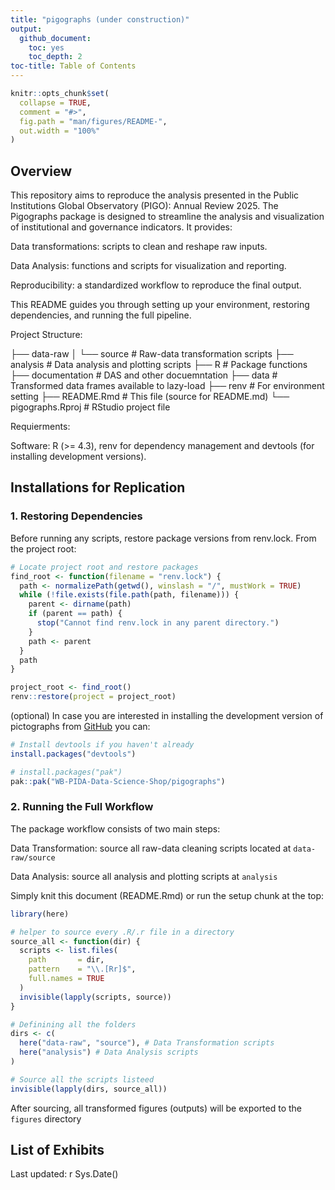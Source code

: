 ```yaml
---
title: "pigographs (under construction)"
output: 
  github_document:
    toc: yes
    toc_depth: 2
toc-title: Table of Contents
---
```


<!-- README.md is generated from README.Rmd. Please edit that file -->

```r
knitr::opts_chunk$set(
  collapse = TRUE,
  comment = "#>",
  fig.path = "man/figures/README-",
  out.width = "100%"
)

```

<!-- badges: start -->

<!-- badges: end -->

## Overview

This repository aims to reproduce the analysis presented in the Public Institutions Global Observatory (PIGO): Annual Review 2025. The Pigographs package is designed to streamline the analysis and visualization of institutional and governance indicators. It provides:

Data transformations: scripts to clean and reshape raw inputs.

Data Analysis: functions and scripts for visualization and reporting.

Reproducibility: a standardized workflow to reproduce the final output.

This README guides you through setting up your environment, restoring dependencies, and running the full pipeline.

Project Structure:

├── data-raw
│   └── source      # Raw-data transformation scripts
├── analysis        # Data analysis and plotting scripts
├── R               # Package functions
├── documentation   # DAS and other docuemntation
├── data            # Transformed data frames available to lazy-load
├── renv            # For environment setting
├── README.Rmd      # This file (source for README.md)
└── pigographs.Rproj # RStudio project file

Requierments:

Software: R (>= 4.3), renv for dependency management and devtools (for installing development versions).



## Installations for Replication

### 1. Restoring Dependencies 
Before running any scripts, restore package versions from renv.lock. From the project root:

```r
# Locate project root and restore packages
find_root <- function(filename = "renv.lock") {
  path <- normalizePath(getwd(), winslash = "/", mustWork = TRUE)
  while (!file.exists(file.path(path, filename))) {
    parent <- dirname(path)
    if (parent == path) {
      stop("Cannot find renv.lock in any parent directory.")
    }
    path <- parent
  }
  path
}

project_root <- find_root()
renv::restore(project = project_root)
```

(optional) In case you are interested in installing the development version of pictographs from [GitHub](https://github.com/) you can:

```r
# Install devtools if you haven't already
install.packages("devtools")

# install.packages("pak")
pak::pak("WB-PIDA-Data-Science-Shop/pigographs")
```

### 2. Running the Full Workflow 
The package workflow consists of two main steps:

Data Transformation: source all raw-data cleaning scripts located at `data-raw/source`

Data Analysis: source all analysis and plotting scripts at `analysis`

Simply knit this document (README.Rmd) or run the setup chunk at the top:


```r
library(here)

# helper to source every .R/.r file in a directory
source_all <- function(dir) {
  scripts <- list.files(
    path       = dir,
    pattern    = "\\.[Rr]$",
    full.names = TRUE
  )
  invisible(lapply(scripts, source))
}

# Definining all the folders
dirs <- c(
  here("data-raw", "source"), # Data Transformation scripts
  here("analysis") # Data Analysis scripts
)

# Source all the scripts listeed
invisible(lapply(dirs, source_all))
```

After sourcing, all transformed figures (outputs) will be exported to the `figures` directory

## List of Exhibits







Last updated: r Sys.Date()
